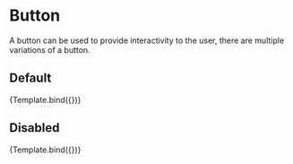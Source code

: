 

<Meta 
	title='Components/Button' 
	component={Button}
/>


<!-- 👇 Docs -->

# Button

A button can be used to provide interactivity to the user, there are multiple variations of a button.

## Default

<Canvas>
	<Story 
		name='Default'
		args={{
			label: 'Button'
		}}
	>
		{Template.bind({})}
	</Story>
</Canvas>

## Disabled

<Canvas>
	<Story 
		name='Disabled'
		args={{
			label: 'Button',
			disabled: true
		}}
	>
		{Template.bind({})}
	</Story>
</Canvas>